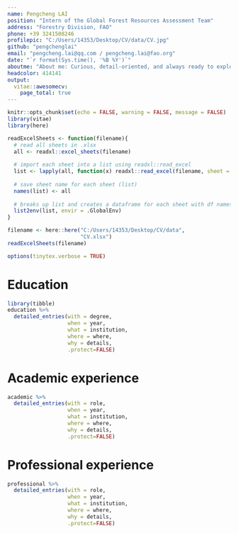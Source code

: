 ---
name: Pengcheng LAI
position: "Intern of the Global Forest Resources Assessment Team"
address: "Forestry Division, FAO"
phone: +39 3241508246
profilepic: "C:/Users/14353/Desktop/CV/data/CV.jpg"
github: "pengchenglai"
email: "pengcheng.lai@qq.com / pengcheng.lai@fao.org"
date: "`r format(Sys.time(), '%B %Y')`"
aboutme: "About me: Curious, detail-oriented, and always ready to explore creative ways to generate insights from data.  This CV is created by R package vitae and the source code can be found **[here](https://github.com/pengchenglai/CV)**."
headcolor: 414141
output: 
  vitae::awesomecv:
    page_total: true
---

```{r setup, include=FALSE}
knitr::opts_chunk$set(echo = FALSE, warning = FALSE, message = FALSE)
library(vitae)
library(here)
```

```{r functions}
readExcelSheets <- function(filename){
  # read all sheets in .xlsx 
  all <- readxl::excel_sheets(filename)
  
  # import each sheet into a list using readxl::read_excel
  list <- lapply(all, function(x) readxl::read_excel(filename, sheet = x))
  
  # save sheet name for each sheet (list)
  names(list) <- all
  
  # breaks up list and creates a dataframe for each sheet with df names matching sheet names
  list2env(list, envir = .GlobalEnv)
}
```

```{r load-data, message=F, results='hide'}

filename <- here::here("C:/Users/14353/Desktop/CV/data", 
                       "CV.xlsx")
readExcelSheets(filename)
```
```{r, include=FALSE}
options(tinytex.verbose = TRUE)
```

# Education

```{r}
library(tibble)
education %>% 
  detailed_entries(with = degree,
                   when = year,
                   what = institution,
                   where = where,
                   why = details,
                   .protect=FALSE)
```

# Academic experience
```{r}
academic %>% 
  detailed_entries(with = role,
                   when = year,
                   what = institution,
                   where = where,
                   why = details,
                   .protect=FALSE)
```

# Professional experience

```{r}
professional %>% 
  detailed_entries(with = role,
                   when = year,
                   what = institution,
                   where = where,
                   why = details,
                   .protect=FALSE)
```

